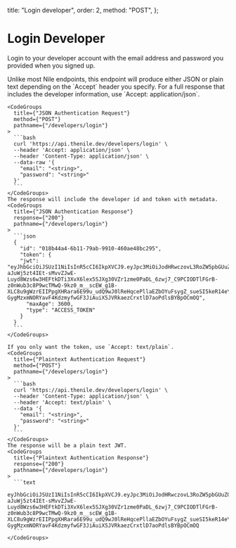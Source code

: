  title: "Login developer",
  order: 2,
  method: "POST",
};

# Login Developer

Login to your developer account with the email address and password you provided when you signed up.

 <div className="grid grid-cols-2 gap-4">
    <div>
      Unlike most Nile endpoints, this endpoint will produce either JSON or plain text depending on the `Accept` header you specify.
      For a full response that includes the developer information, use `Accept: application/json`.
    </div>

    <CodeGroups
      title={"JSON Authentication Request"}
      method={"POST"}
      pathname={"/developers/login"}
    >
      ```bash
      curl 'https://api.thenile.dev/developers/login' \
      --header 'Accept: application/json' \
      --header 'Content-Type: application/json' \
      --data-raw '{
        "email": "<string>",
        "password": "<string>"
      }'
      ```
    </CodeGroups>
    The response will include the developer id and token with metadata.
    <CodeGroups
      title={"JSON Authentication Response"}
      response={"200"}
      pathname={"/developers/login"}
    >
      ```json
      {
        "id": "018b44a4-6b11-79ab-9910-460ae48bc295",
        "token": {
        "jwt": "eyJhbGciOiJSUzI1NiIsInR5cCI6IkpXVCJ9.eyJpc3MiOiJodHRwczovL3RoZW5pbGUuZGV2IiwiYXVkIjoibmlsZSIsImlhdCI6MTY5ODA3NjE0MywiZXhwIjoxNjk4MDc5NzQzLCJzdWIiOiIwMThiNDRhNC02YjExLTc5YWItOTkxMC00NjBhZTQ4YmMyOTUiLCJqdGkiOiIxYTI2YWYzNS1lMzZkLTQwMDktODkyOC00ZTgxYjAyYjVkYTgiLCJzY29wZSI6ImRhc2hib2FyZCBxdWVyeSJ9.UFCxn2k11aStEF6lO8FU8ppobP5uLRneLb69_FgSZ4s2B34EX96jDiZwluy5KmEcvcjxUegQ1kMgD2Z-aJuWj5zt4IEt-sMvvZJwE-Luyd8Wzs6w3HEFtkDTi3XvX6lex5SJXg30VZr1zme0PaDL_6zwj7_C9PCIODTlFGrB-z0nWub3c8P9wcTMwQ-9kz0_m__scEW_g1B-XLC8u9gWzrEIIPpgXHRara6E99u_udQ9wJ0lReHqcePllaEZbOYuFsygZ_sueSI5keR14eY1mOSN-GygMzxmNORYavF4KdzmyfwGF3JiAuiX5JVRkaezCrxtlD7aoPdlsBYBpOCmOQ",
          "maxAge": 3600,
          "type": "ACCESS_TOKEN"
        }
      }
      ```
    </CodeGroups>

    If you only want the token, use `Accept: text/plain`.
    <CodeGroups
      title={"Plaintext Authentication Request"}
      method={"POST"}
      pathname={"/developers/login"}
    >
      ```bash
      curl 'https://api.thenile.dev/developers/login' \
      --header 'Content-Type: application/json' \
      --header 'Accept: text/plain' \
      --data '{
        "email": "<string>",
        "password": "<string>"
      }'
      ```
    </CodeGroups>
    The response will be a plain text JWT.
    <CodeGroups
      title={"Plaintext Authentication Response"}
      response={"200"}
      pathname={"/developers/login"}
    >
      ```text
      eyJhbGciOiJSUzI1NiIsInR5cCI6IkpXVCJ9.eyJpc3MiOiJodHRwczovL3RoZW5pbGUuZGV2IiwiYXVkIjoibmlsZSIsImlhdCI6MTY5ODA3NjE0MywiZXhwIjoxNjk4MDc5NzQzLCJzdWIiOiIwMThiNDRhNC02YjExLTc5YWItOTkxMC00NjBhZTQ4YmMyOTUiLCJqdGkiOiIxYTI2YWYzNS1lMzZkLTQwMDktODkyOC00ZTgxYjAyYjVkYTgiLCJzY29wZSI6ImRhc2hib2FyZCBxdWVyeSJ9.UFCxn2k11aStEF6lO8FU8ppobP5uLRneLb69_FgSZ4s2B34EX96jDiZwluy5KmEcvcjxUegQ1kMgD2Z-aJuWj5zt4IEt-sMvvZJwE-Luyd8Wzs6w3HEFtkDTi3XvX6lex5SJXg30VZr1zme0PaDL_6zwj7_C9PCIODTlFGrB-z0nWub3c8P9wcTMwQ-9kz0_m__scEW_g1B-XLC8u9gWzrEIIPpgXHRara6E99u_udQ9wJ0lReHqcePllaEZbOYuFsygZ_sueSI5keR14eY1mOSN-GygMzxmNORYavF4KdzmyfwGF3JiAuiX5JVRkaezCrxtlD7aoPdlsBYBpOCmOQ
      ```
    </CodeGroups>

</div>
